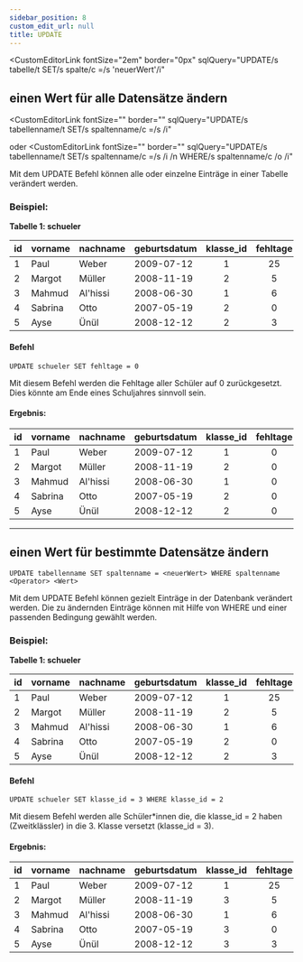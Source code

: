 ```yaml
---
sidebar_position: 8
custom_edit_url: null
title: UPDATE
---
```


<CustomEditorLink
  fontSize="2em"
  border="0px"
  sqlQuery="UPDATE/s tabelle/t SET/s spalte/c =/s 'neuerWert'/i"
></CustomEditorLink>

## einen Wert für alle Datensätze ändern

<CustomEditorLink
  fontSize=""
  border=""
  sqlQuery="UPDATE/s tabellenname/t SET/s spaltenname/c =/s <neuerWert>/i"
></CustomEditorLink>
oder
<CustomEditorLink
  fontSize=""
  border=""
  sqlQuery="UPDATE/s tabellenname/t SET/s spaltenname/c =/s <neuerWert>/i /n WHERE/s spaltenname/c <Operator>/o <Wert>/i" 
></CustomEditorLink>

Mit dem UPDATE Befehl können alle oder einzelne Einträge in einer Tabelle verändert werden.

### Beispiel:

**Tabelle 1: schueler**

|id| vorname   | nachname | geburtsdatum | klasse_id | fehltage |
|--|--------   | -------- | ------------ | :-------: |:-:|
|1 | Paul      | Weber    | 2009-07-12   |     1     |25|
|2 | Margot    | Müller   | 2008-11-19   |     2     |5|
|3 | Mahmud    | Al'hissi | 2008-06-30   |     1     |6|
|4 | Sabrina   |  Otto    | 2007-05-19   |     2     |0|
|5 | Ayse      | Ünül     | 2008-12-12   |     2     |3|

#### Befehl


```
UPDATE schueler SET fehltage = 0
```

Mit diesem Befehl werden die Fehltage aller Schüler auf 0 zurückgesetzt. Dies könnte am Ende eines Schuljahres sinnvoll sein.

#### Ergebnis:

|id| vorname   | nachname | geburtsdatum | klasse_id | fehltage |
|--|--------   | -------- | ------------ | :-------: |:-:|
|1 | Paul      | Weber    | 2009-07-12   |     1     |0|
|2 | Margot    | Müller   | 2008-11-19   |     2     |0|
|3 | Mahmud    | Al'hissi | 2008-06-30   |     1     |0|
|4 | Sabrina   |  Otto    | 2007-05-19   |     2     |0|
|5 | Ayse      | Ünül     | 2008-12-12   |     2     |0|



---


## einen Wert für bestimmte Datensätze ändern

```
UPDATE tabellenname SET spaltenname = <neuerWert> WHERE spaltenname <Operator> <Wert>
```
Mit dem UPDATE Befehl können gezielt Einträge in der Datenbank verändert werden. Die zu ändernden Einträge können mit Hilfe von WHERE und einer passenden Bedingung gewählt werden.

### Beispiel:

**Tabelle 1: schueler**

|id| vorname   | nachname | geburtsdatum | klasse_id | fehltage |
|--|--------   | -------- | ------------ | :-------: |:-:|
|1 | Paul      | Weber    | 2009-07-12   |     1     |25|
|2 | Margot    | Müller   | 2008-11-19   |     2     |5|
|3 | Mahmud    | Al'hissi | 2008-06-30   |     1     |6|
|4 | Sabrina   |  Otto    | 2007-05-19   |     2     |0|
|5 | Ayse      | Ünül     | 2008-12-12   |     2     |3|

#### Befehl


```
UPDATE schueler SET klasse_id = 3 WHERE klasse_id = 2
```

Mit diesem Befehl werden alle Schüler*innen die, die klasse_id = 2 haben (Zweitklässler) in die 3. Klasse versetzt (klasse_id = 3).

#### Ergebnis:

|id| vorname   | nachname | geburtsdatum | klasse_id | fehltage |
|--|--------   | -------- | ------------ | :-------: |:-:|
|1 | Paul      | Weber    | 2009-07-12   |     1     |25|
|2 | Margot    | Müller   | 2008-11-19   |     3     |5|
|3 | Mahmud    | Al'hissi | 2008-06-30   |     1     |6|
|4 | Sabrina   |  Otto    | 2007-05-19   |     3     |0|
|5 | Ayse      | Ünül     | 2008-12-12   |     3     |3|
